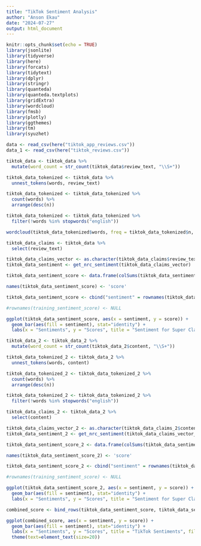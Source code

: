 ```yaml
---
title: "TikTok Sentiment Analysis"
author: "Anson Ekau"
date: "2024-07-27"
output: html_document
---
```


```r
knitr::opts_chunk$set(echo = TRUE)
library(jsonlite) 
library(tidyverse) 
library(here) 
library(forcats) 
library(tidytext)
library(dplyr) 
library(stringr) 
library(quanteda) 
library(quanteda.textplots) 
library(gridExtra)
library(wordcloud)
library(fmsb)
library(plotly) 
library(ggthemes) 
library(tm)
library(syuzhet) 
```

```r
data <- read_csv(here("tiktok_app_reviews.csv"))
data_1 <- read_csv(here("tiktok_reviews.csv"))
```

```r
tiktok_data <- tiktok_data %>% 
  mutate(word_count = str_count(tiktok_data$review_text, "\\S+"))
```

```r
tiktok_data_tokenized <- tiktok_data %>% 
  unnest_tokens(words, review_text)

tiktok_data_tokenized <- tiktok_data_tokenized %>% 
  count(words) %>% 
  arrange(desc(n))
```

```r
tiktok_data_tokenized <- tiktok_data_tokenized %>% 
  filter(!words %in% stopwords("english"))
```

```r
wordcloud(tiktok_data_tokenized$words, freq = tiktok_data_tokenized$n, max.words = 200, min.freq = 5, random.order = FALSE, colors = c("royalblue1","seagreen2", "orangered"), family = "Century Gothic")
```

```r
tiktok_data_claims <- tiktok_data %>% 
  select(review_text)
```

```r
tiktok_data_claims_vector <- as.character(tiktok_data_claims$review_text)
tiktok_data_sentiment <- get_nrc_sentiment(tiktok_data_claims_vector)

tiktok_data_sentiment_score <- data.frame(colSums(tiktok_data_sentiment[,]))

names(tiktok_data_sentiment_score) <- 'score'

tiktok_data_sentiment_score <- cbind("sentiment" = rownames(tiktok_data_sentiment_score), tiktok_data_sentiment_score)

#rownames(training_sentiment_score) <- NULL

ggplot(tiktok_data_sentiment_score, aes(x = sentiment, y = score)) +
  geom_bar(aes(fill = sentiment), stat="identity") +
  labs(x = "Sentiments", y = "Scores", title = "Sentiment for Super Claim 1")

```

```r
tiktok_data_2 <- tiktok_data_2 %>% 
  mutate(word_count = str_count(tiktok_data_2$content, "\\S+"))
```

```r
tiktok_data_tokenized_2 <- tiktok_data_2 %>% 
  unnest_tokens(words, content)

tiktok_data_tokenized_2 <- tiktok_data_tokenized_2 %>% 
  count(words) %>% 
  arrange(desc(n))
```

```r
tiktok_data_tokenized_2 <- tiktok_data_tokenized_2 %>% 
  filter(!words %in% stopwords("english"))
```

```r
tiktok_data_claims_2 <- tiktok_data_2 %>% 
  select(content)
```

```r
tiktok_data_claims_vector_2 <- as.character(tiktok_data_claims_2$content)
tiktok_data_sentiment_2 <- get_nrc_sentiment(tiktok_data_claims_vector_2)

tiktok_data_sentiment_score_2 <- data.frame(colSums(tiktok_data_sentiment_2[,]))

names(tiktok_data_sentiment_score_2) <- 'score'

tiktok_data_sentiment_score_2 <- cbind("sentiment" = rownames(tiktok_data_sentiment_score_2), tiktok_data_sentiment_score_2)

#rownames(training_sentiment_score) <- NULL

ggplot(tiktok_data_sentiment_score_2, aes(x = sentiment, y = score)) +
  geom_bar(aes(fill = sentiment), stat="identity") +
  labs(x = "Sentiments", y = "Scores", title = "Sentiment for Super Claim 1")
```

```r
combined_score <- bind_rows(tiktok_data_sentiment_score, tiktok_data_sentiment_score_2)
```

```r
ggplot(combined_score, aes(x = sentiment, y = score)) +
  geom_bar(aes(fill = sentiment), stat="identity") + 
  labs(x = "Sentiments", y = "Scores", title = "TikTok Sentiments", fill = "Legend") +
  theme(text=element_text(size=20))
```

